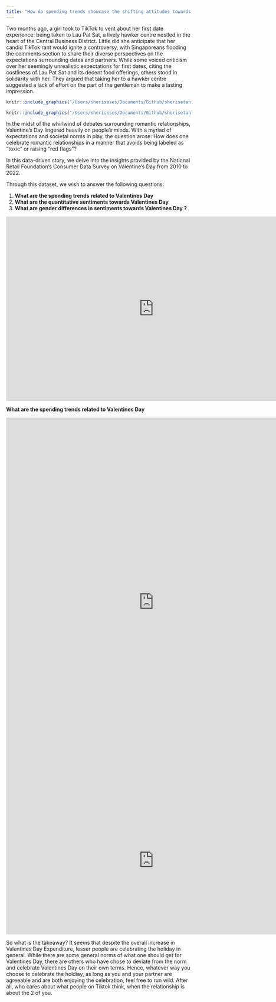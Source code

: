 ```yaml
---
title: "How do spending trends showcase the shifting attitudes towards Valentines’s Day over the years?"
---
```


Two months ago, a girl took to TikTok to vent about her first date experience: being taken to Lau Pat Sat, a lively hawker centre nestled in the heart of the Central Business District. Little did she anticipate that her candid TikTok rant would ignite a controversy, with Singaporeans flooding the comments section to share their diverse perspectives on the expectations surrounding dates and partners. While some voiced criticism over her seemingly unrealistic expectations for first dates, citing the costliness of Lau Pat Sat and its decent food offerings, others stood in solidarity with her. They argued that taking her to a hawker centre suggested a lack of effort on the part of the gentleman to make a lasting impression.

```r
knitr::include_graphics("/Users/sheriseses/Documents/Github/sherisetan.github.io/lps.png")
```

```r
knitr::include_graphics("/Users/sheriseses/Documents/Github/sherisetan.github.io/Arguments.png")
```

In the midst of the whirlwind of debates surrounding romantic relationships, Valentine's Day lingered heavily on people's minds. With a myriad of expectations and societal norms in play, the question arose: How does one celebrate romantic relationships in a manner that avoids being labeled as "toxic" or raising "red flags"?

In this data-driven story, we delve into the insights provided by the National Retail Foundation's Consumer Data Survey on Valentine's Day from 2010 to 2022.

Through this dataset, we wish to answer the following questions:

1.  **What are the spending trends related to Valentines Day**
2.  **What are the quantitative sentiments towards Valentines Day**
3.  **What are gender differences in sentiments towards Valentines Day ?**

```{=html}
<iframe height="500" width="800" frameborder="no" src="https://sherisetan.shinyapps.io/sample_app/"> </iframe>
```
**What are the spending trends related to Valentines Day**


```{=html}
<iframe height="1000" width="800" frameborder="no" src="https://sherisetan.shinyapps.io/quansentiments/"> </iframe>
```


```{=html}
<iframe height="400" width="800" frameborder="no" src="https://sherisetan.shinyapps.io/SentimentCopy/"> </iframe>
```
So what is the takeaway? It seems that despite the overall increase in Valentines Day Expenditure, lesser people are celebrating the holiday in general. While there are some general norms of what one should get for Valentines Day, there are others who have chose to deviate from the norm and celebrate Valentines Day on their own terms. Hence, whatever way you choose to celebrate the holdiay, as long as you and your partner are agreeable and are both enjoying the celebration, feel free to run wild. After all, who cares about what people on Tiktok think, when the relationship is about the 2 of you.

